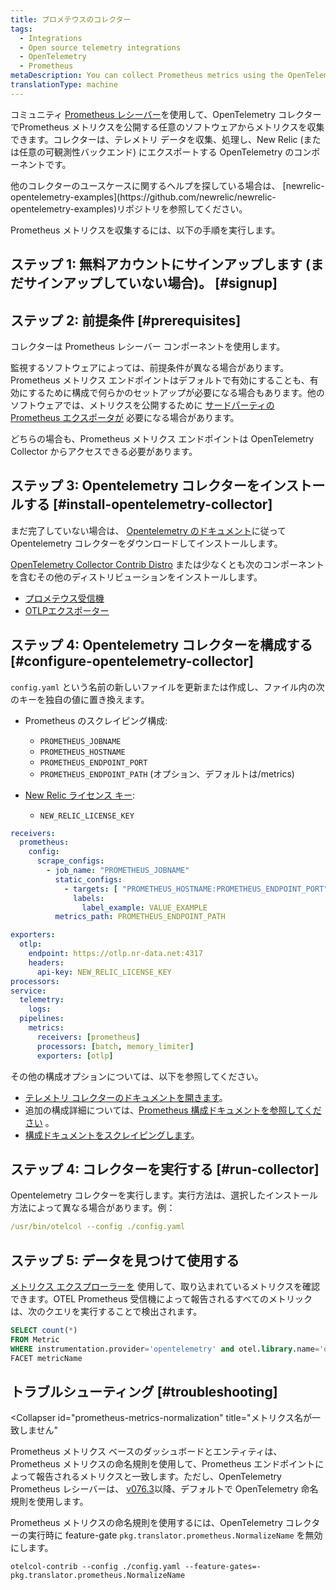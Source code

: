 ```yaml
---
title: プロメテウスのコレクター
tags:
  - Integrations
  - Open source telemetry integrations
  - OpenTelemetry
  - Prometheus
metaDescription: You can collect Prometheus metrics using the OpenTelemetry collector.
translationType: machine
---
```


[](https://prometheus.io/docs/instrumenting/exporters/)コミュニティ [Prometheus レシーバー](https://github.com/open-telemetry/opentelemetry-collector-contrib/tree/main/receiver/prometheusreceiver)を使用して、OpenTelemetry コレクターでPrometheus メトリクスを公開する任意のソフトウェアからメトリクスを収集できます。コレクターは、テレメトリ データを収集、処理し、New Relic (または任意の可観測性バックエンド) にエクスポートする OpenTelemetry のコンポーネントです。

<Callout variant="tip">
  他のコレクターのユースケースに関するヘルプを探している場合は、 [newrelic-opentelemetry-examples](https://github.com/newrelic/newrelic-opentelemetry-examples)リポジトリを参照してください。
</Callout>

Prometheus メトリクスを収集するには、以下の手順を実行します。

## ステップ 1: 無料アカウントにサインアップします (まだサインアップしていない場合)。 [#signup]

<InlineSignup/>

## ステップ 2: 前提条件 [#prerequisites]

コレクターは Prometheus レシーバー コンポーネントを使用します。

監視するソフトウェアによっては、前提条件が異なる場合があります。Prometheus メトリクス エンドポイントはデフォルトで有効にすることも、有効にするために構成で何らかのセットアップが必要になる場合もあります。他のソフトウェアでは、メトリクスを公開するために [サードパーティの Prometheus エクスポータが](https://prometheus.io/docs/instrumenting/exporters/#third-party-exporters) 必要になる場合があります。

どちらの場合も、Prometheus メトリクス エンドポイントは OpenTelemetry Collector からアクセスできる必要があります。

## ステップ 3: Opentelemetry コレクターをインストールする [#install-opentelemetry-collector]

まだ完了していない場合は、 [Opentelemetry のドキュメント](https://opentelemetry.io/docs/collector/getting-started/)に従って Opentelemetry コレクターをダウンロードしてインストールします。

[OpenTelemetry Collector Contrib Distro](https://github.com/open-telemetry/opentelemetry-collector-releases/tree/main/distributions/otelcol-contrib) または少なくとも次のコンポーネントを含むその他のディストリビューションをインストールします。

* [プロメテウス受信機](https://github.com/open-telemetry/opentelemetry-collector-contrib/tree/main/receiver/prometheusreceiver)
* [OTLPエクスポーター](https://pkg.go.dev/go.opentelemetry.io/collector/exporter/otlpexporter)

## ステップ 4: Opentelemetry コレクターを構成する [#configure-opentelemetry-collector]

`config.yaml` という名前の新しいファイルを更新または作成し、ファイル内の次のキーを独自の値に置き換えます。

* Prometheus のスクレイピング構成:

  * `PROMETHEUS_JOBNAME`
  * `PROMETHEUS_HOSTNAME`
  * `PROMETHEUS_ENDPOINT_PORT`
  * `PROMETHEUS_ENDPOINT_PATH` (オプション、デフォルトは/metrics)

* [New Relic ライセンス キー](/docs/apis/intro-apis/new-relic-api-keys/#license-key):

  * `NEW_RELIC_LICENSE_KEY`

```yaml
receivers:
  prometheus:
    config:
      scrape_configs:
        - job_name: "PROMETHEUS_JOBNAME"
          static_configs:
            - targets: [ "PROMETHEUS_HOSTNAME:PROMETHEUS_ENDPOINT_PORT" ]
              labels:
                label_example: VALUE_EXAMPLE
          metrics_path: PROMETHEUS_ENDPOINT_PATH

exporters:
  otlp:
    endpoint: https://otlp.nr-data.net:4317
    headers:
      api-key: NEW_RELIC_LICENSE_KEY
processors:
service:
  telemetry:
    logs:
  pipelines:
    metrics:
      receivers: [prometheus]
      processors: [batch, memory_limiter]
      exporters: [otlp]
```

その他の構成オプションについては、以下を参照してください。

* [テレメトリ コレクターのドキュメントを開きます](https://opentelemetry.io/docs/collector/configuration/)。
* 追加の構成詳細については、[Prometheus 構成ドキュメントを参照してください](https://prometheus.io/docs/prometheus/latest/configuration/configuration/) 。
* [構成ドキュメントをスクレイピングします](https://prometheus.io/docs/prometheus/latest/configuration/configuration/#scrape_config)。

## ステップ 4: コレクターを実行する [#run-collector]

Opentelemetry コレクターを実行します。実行方法は、選択したインストール方法によって異なる場合があります。例：

```yaml
/usr/bin/otelcol --config ./config.yaml
```

## ステップ 5: データを見つけて使用する

[メトリクス エクスプローラーを](/docs/query-your-data/explore-query-data/browse-data/introduction-data-explorer) 使用して、取り込まれているメトリクスを確認できます。OTEL Prometheus 受信機によって報告されるすべてのメトリックは、次のクエリを実行することで検出されます。

```sql
SELECT count(*) 
FROM Metric 
WHERE instrumentation.provider='opentelemetry' and otel.library.name='otelcol/prometheusreceiver' 
FACET metricName 
```

## トラブルシューティング [#troubleshooting]

<Collapser
  id="prometheus-metrics-normalization"
  title="メトリクス名が一致しません"
>
  Prometheus メトリクス ベースのダッシュボードとエンティティは、Prometheus メトリクスの命名規則を使用して、Prometheus エンドポイントによって報告されるメトリクスと一致します。ただし、OpenTelemetry Prometheus レシーバーは、 [v076.3](https://github.com/open-telemetry/opentelemetry-collector-contrib/releases/tag/v0.76.3)以降、デフォルトで OpenTelemetry 命名規則を使用します。

  Prometheus メトリクスの命名規則を使用するには、OpenTelemetry コレクターの実行時に feature-gate `pkg.translator.prometheus.NormalizeName` を無効にします。

  ```shell
  otelcol-contrib --config ./config.yaml --feature-gates=-pkg.translator.prometheus.NormalizeName
  ```
</Collapser>